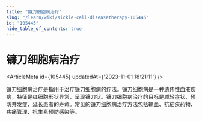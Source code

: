 ```yaml
---
title: "镰刀细胞病治疗"
slug: "/learn/wiki/sickle-cell-diseasetherapy-105445"
id: "105445"
hide_table_of_contents: true
---
```



# 镰刀细胞病治疗

<ArticleMeta id={105445} updatedAt={'2023-11-01 18:21:11'} />
<div className='border-solid border-b border-t-0 my-4 border-[var(--ifm-color-gray-300)]' />

镰刀细胞病治疗是指用于治疗镰刀细胞病的疗法。镰刀细胞病是一种遗传性血液疾病，特征是红细胞形状异常，呈现镰刀状。镰刀细胞病治疗的目标是减轻症状、预防并发症、延长患者的寿命。常见的镰刀细胞病治疗方法包括输血、抗疟疾药物、疼痛管理、抗生素预防感染等。
